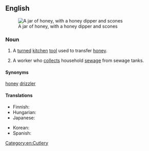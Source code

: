 ==English==
[[Image:runny hunny.jpg|thumb|A jar of honey, with a honey dipper and scones]]

===Noun===
{{en-noun|head=[[honey]] [[dipper]]}}

# A [[turned]] [[kitchen]] [[tool]] used to transfer [[honey]].
# {{context|chiefly|US|lang=en}} A worker who [[collect]]s household [[sewage]] from sewage tanks.

====Synonyms====
{{context|chiefly|Commonwealth of Nations|lang=en}} [[honey]] [[drizzler]]

====Translations====
{{trans-top|kitchen tool}}
* Finnish: {{t|fi|hunajalusikka}}
* Hungarian: {{t|hu|mézcsepegtető}}
* Japanese: {{t|ja|ハニーディッパー|tr=hanii dippaa|sc=Jpan}}
{{trans-mid}}
* Korean: {{t|ko|꿀 국자|n|tr=kkul gugja|sc=Kore}}
* Spanish: {{t|es|cuchara para miel|f}}
{{trans-bottom}}

[[Category:en:Cutlery]]